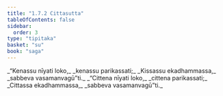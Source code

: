 ```yaml
---
title: "1.7.2 Cittasutta"
tableOfContents: false
sidebar:
  order: 3
type: "tipitaka"
basket: "su"
book: "saga"
---
```



<DynamicBreadcrumb />

<Division number="62" book="saga" bookNo="12" page="36">

<Paragraph number="313" type="verses" book="saga">
_“Kenassu nīyati loko,_  
_kenassu parikassati;_  
_Kissassu ekadhammassa,_  
_sabbeva vasamanvagū”ti._  

</Paragraph>

<Paragraph number="314" type="verses" book="saga">
_“Cittena nīyati loko,_  
_cittena parikassati;_  
_Cittassa ekadhammassa,_  
_sabbeva vasamanvagū”ti._
</Paragraph>
</Division>